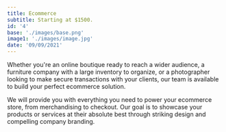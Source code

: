 ```yaml
---
title: Ecommerce
subtitle: Starting at $1500.
id: '4'
base: './images/base.png'
image1: './images/image.jpg'
date: '09/09/2021'
---
```


Whether you're an online boutique ready to reach a wider audience, a furniture company with a large inventory to organize, or a photographer looking to make secure transactions with your clients, our team is available to build your perfect ecommerce solution.

We will provide you with everything you need to power your ecommerce store, from merchandising to checkout. Our goal is to showcase your products or services at their absolute best through striking design and compelling company branding.
